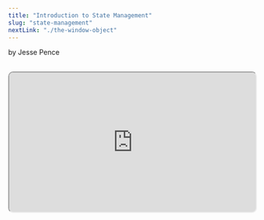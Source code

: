 ```yaml
---
title: "Introduction to State Management"
slug: "state-management"
nextLink: "./the-window-object"
---
```



by Jesse Pence

<Cat />

<br />

<iframe
  style="height: fit-content; aspect-ratio: 16/9; width: 100%; border-radius: 10px; shadow: 0 10px 10px 0 rgba(0, 0, 0, 0.2);"
  src="https://www.youtube.com/embed/GOsTR2HrE3A"
  id="ytplayer"
/>

<br />

## **Table of Contents**

<br />

<a href="#introduction">Introduction</a>
<a href="#first-demo">First Demo</a>
<a href="#second-demo">Second Demo</a>
<a href="#conclusion">Conclusion</a>

<br />

## **Introduction**

<br />

So, I'm sure you've heard of state and how difficult it can be to manage in single page applications. But, what is it? State is one of those concepts that is hard to define without using the word itself. I like thinking of it as the current representation of changeable data. Every time the user interacts with something on a web page without loading a new one, the state of the page changes.

<br />

On multi-page applications where every interaction goes through the server, this is not a problem. If something changes in the database as a result of the user's request, the server can update the UI for future responses. However, single page applications do not have this benefit. The server is only responsible for sending the initial page, nothing more. I could go on forever, but let's get a couple examples under our belt instead.

<br />

## **First Demo**

<br />

I bet you thought we were going to do a counter? Nope, that's every other state tutorial! Let's just set up a little page with some boiler-plate and a button to help us understand how things will work from this point forward. This is what our index.html file looks like now:

<br />

<div
  style={{
    maxWidth: "100%",
    overflow: "auto",
    borderRadius: "5px",
    fontSize: "1.3rem",
  }}
>
brokenstate.html
```html
<!DOCTYPE html>
<html lang="en">
  <head>
    <meta charset="UTF-8" />
    <meta http-equiv="X-UA-Compatible" content="IE=edge" />
    <meta name="viewport" content="width=device-width, initial-scale=1.0" />
    <title>Tell me this isn't a SPA</title>
  </head>
  <script>
    let App = document.querySelector(".App") // Let's just define this first
    let button = document.querySelector("#btn") // Nothing could go wrong here

    button.addEventListener("click", () => {
      App.innerHTML = "My state has changed. I live in California now."
    })

  </script>
  <body>
    <button id="btn">Click Me</button>
    <div class="App"></div>
  </body>
</html>
```

</div>

<br />

<iframe
  style="height: fit-content; aspect-ratio: 16/9; width: 100%; border: 2px solid #000; border-radius: 10px; shadow: 0 10px 10px 0 rgba(0, 0, 0, 0.2);"
  src="/demos/csr/ch4/brokenstate"
  id="demo"
/>

<br />

Simple enough, let's go test it out! Hmm... It doesn't work? The keen-eyed among you may have already noticed it. The way the browser works is that it scans the file from top to bottom, putting things into place as it goes along. But, when it comes across a script tag, it pauses to implement whatever is inside of it. Our script tag is at the top of the file, but the button and the div are at the bottom.

<br />

The browser sees our script tag, and tries to do what it says, but the query selectors are looking for HTML tags that simply don't exist yet. A whole two lines of code separates the Javascript and the HTML, but that's enough. This means that the script runs before the button and div are even on the page.

<br />

How do we fix this? Simple, just move the script tag to the end! Like most coding insights, it really is that easy. This is an important lesson however, and we will refer back to it later.

<br />

Javascript is single-threaded[^1], meaning that it can only do one thing at a time. One thing cannot happen until the other finishes, so we need to make sure that the browser has fully parsed the HTML before we attempt to manipulate it. If you have further issues, you can add a defer or async attribute to your script to explicitly tell the browser how the data will load. For now, we'll use defer-- just to make sure that the browser doesn't try to run the script before it's ready.[^2]

<br />

<div
  style={{
    maxWidth: "100%",
    overflow: "auto",
    borderRadius: "5px",
    fontSize: "1.3rem",
  }}
>

fixedstate.html

```html
<!-- From this point forward, we will be omitting the meta tags for brevity. -->
<!-- You can find everything in the github repo if you want to copy/paste the whole file. -->
  <body>
    <button id="btn">Click Me</button>
    <div class="App"></div>
  <script defer>
    let App = document.querySelector(".App") // This is basically React
    let button = document.querySelector("#btn") // btn is short for button

    button.addEventListener("click", () => {
      App.innerHTML = "My state has changed. I live in California now."
    })
  </script>
  </body>
  <!-- It really is that easy! -->
</html>
```

</div>

<br />

<iframe
  style="height: fit-content; aspect-ratio: 16/9; width: 100%; border: 2px solid #000; border-radius: 10px; shadow: 0 10px 10px 0 rgba(0, 0, 0, 0.2);"
  src="/demos/csr/ch4/fixedstate"
  id="demo"
/>

<br />

Now, save the file, reload your browser, and click the button! Satisfying, right? The only problem is that once you click the button, you have to refresh the entire page to reset it. Stop and think about why that would be.

<br />

As we saw when we wrote it, our server doesn't care what we ask for. Every single request gets the same thing no matter who asks for it, and the server forgets about the request as soon as it's made. While most back-ends are much more advanced than ours, the fundamental concept of an API built with stateless methodologies like REST[^3] remains the same-- each request is treated independently of the one before it.

<br />

The only state we currently have in the app is whether the button has been pressed. Once it has been pressed, the only way to “unpress” it is to refresh the page. Because our server only has the one, static file with a button in an un-pressed state to give us, our app's state in the browser will only exist for as long as the user remains on one version of the page-- even though every potential route serves the same page.

<br />

This inherent transience of our client-side app's state can be considered both a help and a hindrance. While we have to take extra measures to remember our user's preferences if they close the browser, the baseline website will remain exactly the same. The server ships the Javascript with all of the routing logic to the browser where it is cached, so that no matter what links the user clicks on, they already have the majority of the data loaded-- except for things like dynamic calls to a database as we'll see later.

<br />

By transferring the burden of customization to the client's computer, we can save on server costs. This may seem miserly, but every penny counts when you start serving up millions of views. This was certainly one of the many reasons for React and Angular's rise in popularity. But, more about that later.

<br />

## **Second Demo**

<br />

So, enough about what state is and why we can't rely on it to last in client-side apps with stateless back-ends. Let's start actually making this app interesting! Let's introduce some variable, asynchronous state and watch our DOM manipulation magic grow.

<br />

<div
  style={{
    maxWidth: "100%",
    overflow: "auto",
    borderRadius: "5px",
    fontSize: "1.3rem",
  }}
>
    index.html
    ```html
    <!-- The Meta Tags would go here -->
    <body>

    <button id="btn">I bet you won't click me! 🤪</button>
    <div class="App">Don't do it. Just look at that face... 🤨</div>

    <script defer>
    let App = document.querySelector(".App")
    let button = document.querySelector("#btn") // btn means button. FYI.

    button.state = {
        // Initial state
      pressed: false,
    }

    function buttonChanged() {
        // State change #1
        App.innerHTML = "OMG, you did it. 🤯"
        button.innerHTML = "Click me again, cowboy? 🤠"
    }

    function buttonChanged2() {
        // State change #2
      App.innerHTML = "Now, you're just being ridiculous. 🙄"
      button.innerHTML = "Have you no shame? 😒"
    }

    button.addEventListener("click", () => {
      button.state.pressed = !button.state.pressed
          // This is a classic way to toggle a boolean between true and false
      button.state.pressed ? buttonChanged() : buttonChanged2()
          // We can use the ternary operator to check the state of the button
      console.log(button.state)
    })

  </script>
  </body>
</html>
    ```
</div>

<br />

Save the file, refresh the browser, and check it out! Our faithful, formerly boring button can now live a whole life in your browser.

<br />

<iframe
  style="height: fit-content; aspect-ratio: 16/9; width: 100%; border: 2px solid #000; border-radius: 10px; shadow: 0 10px 10px 0 rgba(0, 0, 0, 0.2);"
  src="/demos/csr/ch4/jesseiscrazy"
  id="demo"
/>

<br />
You may be wondering where the “state” and “pressed” properties that we used on the
button came from. Surely, state is just built into javascript, and we were just using
it as a tool, right? Nope! I just called it that to help you understand.

<br />

Welcome to the wild, wacky, wonderful world of JS. Check it out. This still works. In fact, this is the code that I'm using in the demo up above. Press F12 and look in the console as you press the button. This is why we use declarative semantics in JavaScript. It's the only way to stay sane. Am I still sane?

<br />

<div
  style={{
    maxWidth: "100%",
    overflow: "auto",
    borderRadius: "5px",
    fontSize: "1.3rem",
  }}
>
    jesseiscrazy.html
    ```html
    <!-- The Meta Tags would go here -->
 <body>
    <button id="btn">I bet you won't click me twice... 🤪</button>
    <div class="yumYum">Don't do it. Just look at that face... 🤨</div>
    <script defer>
      let yumYum = document.querySelector(".yumYum")
      let bingBong = document.querySelector("#btn") // btn still stands for button. Forever.

      bingBong.zipZap = {
        dibbleDoobie: false,
      }

      function hooptyDoo() {
        yumYum.innerHTML = "OMG, you did it. 🤯"
        bingBong.innerHTML = "Click me again, cowboy? 🤠"
      }

      function hotDog() {
        yumYum.innerHTML = "Now, you're just being ridiculous. 🙄"
        bingBong.innerHTML = "Have you no shame? 😒"
      }

    bingBong.addEventListener("click", () => {
      bingBong.zipZap.dibbleDoobie = !bingBong.zipZap.dibbleDoobie
      bingBong.zipZap.dibbleDoobie ? hooptyDoo() : hotDog()
      console.log(bingBong.zipZap)
    })

  </script>
  </body>
    ```
</div>

<br />

Anyways… Back to the learning! Reload the code from earlier, and let's think about what's happening.

<br />

## **Conclusion**

<br />

Our app now has variable state within the browser. As the app loads, it renders what we call our initial state. We have told the browser that this particular button object has a property called 'state' which is an object with a property called 'pressed'-- And, that property is currently false. Objects all the way down!

<br />

Because the functions that change the page wait behind a conditional button, none of this has to change. Pressing the button is an demo of the user's interaction customizing their experience. But again, all of that state is lost when the page is refreshed.

<br />

So, our state lives in three conditions:

<br />

- Unclicked and false
- Clicked and true
- Clicked and false

<br />

Each of these has a different impact on the user's experience in the app. All this from one button! Okay, I'm overstating it, but just imagine a fully interactive, user-based, client-side app like Facebook with all of its potential state changes, and you can start to see why things like React came into being.

<br />

Every single time the user interacts with the app, the state changes. If even one thing is wrong, the entire app can break. And, if you're not careful, you can end up with a lot of spaghetti code trying to keep track of it all.

<br />

You may wonder why I've spent this long talking about state when these articles are supposed to be about routing, but these two concepts are inherently intertwined. As we've seen, state isn't written into JavaScript. It's just a description of how the user is interacting with the app.

<br />

When the entire publicly accessible part of your website lies in a single file, the easiest way to dynamically serve up that code in a dependable variety of ways is by chaining certain aspects of its state to the URL. People expect to be able to share a link to a particular page, and have that page load in the same way that it did for them. This is the fundamental connection between routing and state.

<br />

There is a limit to the amount of state that we can keep in the URL, however. The URL is limited to 2,083 characters. That's a lot, but it's not infinite. And, things like user details need to be stored somewhere more private anyways. That's where the next chapter comes in. Next up, we'll learn more about something called the window object, and the tools that it gives us. But, first here's a link to this chapter on GitHub:

<br />

<div
  style={{
    maxWidth: "100%",
    overflow: "auto",
    borderRadius: "5px",
    fontSize: "1.3rem",
  }}
>
  https://www.github.com/jazzypants1989/astro-solid-blog/tree/main/src/pages/demos/csr/ch4
</div>

<br />

[^1]: 1: [A great article by Lydia Halle about the JavaScript V8 engine.](https://dev.to/lydiahallie/javascript-visualized-event-loop-3dif)
[^2]: 2: [I like how this similarly garish website describes the process of the browser parsing a document.](https://starkie.dev/blog/how-a-browser-renders-a-web-page)
[^3]: 3: [As you can see, 1.3 says that REST APIs must be stateless](https://restfulapi.net/)
